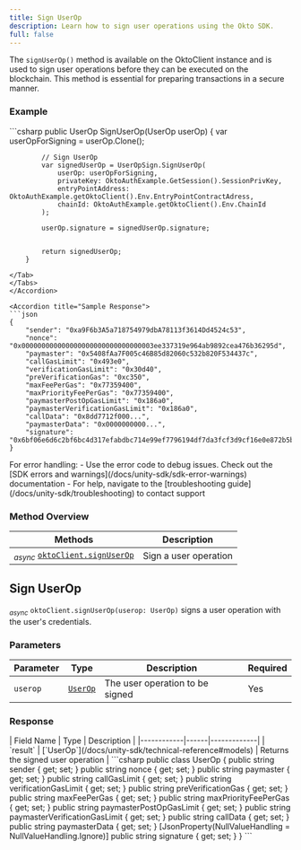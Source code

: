 ```yaml
---
title: Sign UserOp
description: Learn how to sign user operations using the Okto SDK.
full: false
---
```



The `signUserOp()` method is available on the OktoClient instance and is used to sign user operations before they can be executed on the blockchain. This method is essential for preparing transactions in a secure manner.

### Example

<Accordions defaultValue="Usage">
<Accordion title="Usage">
<Tabs items={['C#']}>
<Tab value="C#">
```csharp
        public UserOp SignUserOp(UserOp userOp)
        {
            var userOpForSigning = userOp.Clone();

            // Sign UserOp
            var signedUserOp = UserOpSign.SignUserOp(
                userOp: userOpForSigning,
                privateKey: OktoAuthExample.GetSession().SessionPrivKey,
                entryPointAddress: OktoAuthExample.getOktoClient().Env.EntryPointContractAdress,
                chainId: OktoAuthExample.getOktoClient().Env.ChainId
            );

            userOp.signature = signedUserOp.signature;


            return signedUserOp;
        }
```
</Tab>
</Tabs>
</Accordion>

<Accordion title="Sample Response">
```json
{
    "sender": "0xa9F6b3A5a718754979dbA78113f3614Dd4524c53",
    "nonce": "0x000000000000000000000000000000003ee337319e964ab9892cea476b36295d",
    "paymaster": "0x5408fAa7F005c46B85d82060c532b820F534437c",
    "callGasLimit": "0x493e0",
    "verificationGasLimit": "0x30d40",
    "preVerificationGas": "0xc350",
    "maxFeePerGas": "0x77359400",
    "maxPriorityFeePerGas": "0x77359400",
    "paymasterPostOpGasLimit": "0x186a0",
    "paymasterVerificationGasLimit": "0x186a0",
    "callData": "0x8dd7712f000...",
    "paymasterData": "0x0000000000...",
    "signature": "0x6bf06e6d6c2bf6bc4d317efabdbc714e99ef7796194df7da3fcf3d9cf16e0e872b5bb9e5658b061360a104c13c44f31407252f330e622ee946a3bcb3aebd15901c"
}
```
</Accordion>
</Accordions>

<Callout title="Note" type="info">
For error handling:
- Use the error code to debug issues. Check out the [SDK errors and warnings](/docs/unity-sdk/sdk-error-warnings) documentation
- For help, navigate to the [troubleshooting guide](/docs/unity-sdk/troubleshooting) to contact support
</Callout>

### Method Overview

| Methods | Description |
|---------|-------------|
| <sub><i>async</i></sub> [`oktoClient.signUserOp`](#sign-userop) | Sign a user operation |

<div className="method-box">

## Sign UserOp

<sub><i>async</i></sub> `oktoClient.signUserOp(userop: UserOp)` signs a user operation with the user's credentials.

### Parameters

| Parameter | Type | Description | Required |
|-----------|------|-------------|-----------|
| `userop` | [`UserOp`](/docs/unity-sdk/technical-reference#models) | The user operation to be signed | Yes |

### Response

<Callout title="Success Response">
| Field Name | Type | Description |
|------------|------|-------------|
| `result` | [`UserOp`](/docs/unity-sdk/technical-reference#models) | Returns the signed user operation |

<Accordions>
<Accordion title="Response Type">
```csharp
    public class UserOp
    {
        public string sender { get; set; }
        public string nonce { get; set; }
        public string paymaster { get; set; }
        public string callGasLimit { get; set; }
        public string verificationGasLimit { get; set; }
        public string preVerificationGas { get; set; }
        public string maxFeePerGas { get; set; }
        public string maxPriorityFeePerGas { get; set; }
        public string paymasterPostOpGasLimit { get; set; }
        public string paymasterVerificationGasLimit { get; set; }
        public string callData { get; set; }
        public string paymasterData { get; set; }
        [JsonProperty(NullValueHandling = NullValueHandling.Ignore)]
        public string signature { get; set; }
    }          
```
</Accordion>
</Accordions>
</Callout>

</div>